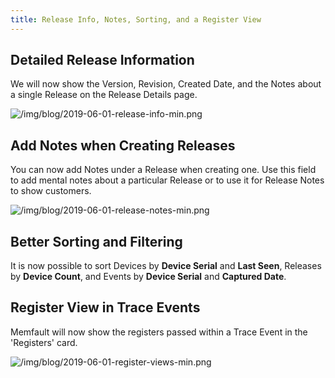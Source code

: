 ```yaml
---
title: Release Info, Notes, Sorting, and a Register View
---
```


## Detailed Release Information

We will now show the Version, Revision, Created Date, and the Notes about a
single Release on the Release Details page.

<!-- truncate -->

![/img/blog/2019-06-01-release-info-min.png](/img/blog/2019-06-01-release-info-min.png)

## Add Notes when Creating Releases

You can now add Notes under a Release when creating one. Use this field to add
mental notes about a particular Release or to use it for Release Notes to show
customers.

![/img/blog/2019-06-01-release-notes-min.png](/img/blog/2019-06-01-release-notes-min.png)

## Better Sorting and Filtering

It is now possible to sort Devices by **Device Serial** and **Last Seen**,
Releases by **Device Count**, and Events by **Device Serial** and **Captured
Date**.

## Register View in Trace Events

Memfault will now show the registers passed within a Trace Event in the
'Registers' card.

![/img/blog/2019-06-01-register-views-min.png](/img/blog/2019-06-01-register-views-min.png)
